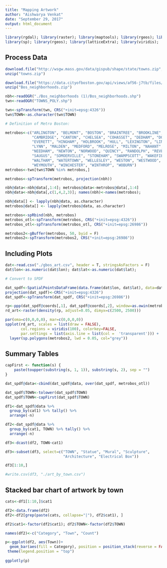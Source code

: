```yaml
---
title: "Mapping Artwork"
author: "Aishwarya Venkat"
date: "September 29, 2017"
output: html_document
---
```


```r

library(rgdal); library(raster); library(maptools); library(rgeos); library(spatstat); library(tidyr); library(dplyr); library(RCurl);
library(sp); library(rgeos); library(latticeExtra); library(viridis);

```

## Process Data

```r

download.file("http://wsgw.mass.gov/data/gispub/shape/state/towns.zip", "towns.zip")
unzip("towns.zip")

download.file("https://data.cityofboston.gov/api/views/af56-j7tb/files/8bdce8d8-052e-4b82-bd38-4d8c7afbd4ba?filename=Bos_neighborhoods.zip", "Bos_neighborhoods.zip")
unzip("Bos_neighborhoods.zip")

nbh<-readOGR("./Bos_neighborhoods (1)/Bos_neighborhoods.shp")
twn<-readOGR("TOWNS_POLY.shp")

twn<-spTransform(twn, CRS("+init=epsg:4326"))
twn$TOWN<-as.character(twn$TOWN)

# Definition of Metro Boston:

metrobos<-c("ARLINGTON", "BELMONT", "BOSTON", "BRAINTREE", "BROOKLINE", 
            "CAMBRIDGE", "CANTON", "CHELSEA", "COHASSET", "DEDHAM", "DOVER", 
            "EVERETT", "HINGHAM", "HOLBROOK", "HULL", "LEXINGTON", "LINCOLN", 
            "LYNN", "MALDEN", "MEDFORD", "MELROSE", "MILTON", "NAHANT", 
            "NEEDHAM", "NEWTON", "NORWOOD", "QUINCY", "RANDOLPH", "REVERE", 
            "SAUGUS", "SOMOERVILLE", "STONEHAM", "SWAMPSCOTT", "WAKEFIELD", 
            "WALTHAM", "WATERTOWN", "WELLESLEY", "WESTON", "WESTWOOD", 
            "WEYMOUTH", "WINCHESTER", "WINTHROP", "WOBURN")
metrobos<-twn[twn$TOWN %in% metrobos,]

metrobos<-spTransform(metrobos, projection(nbh))

nbh@data<-nbh@data[,1:4]; metrobos@data<-metrobos@data[,1:4]
nbh@data<-nbh@data[,c(1,4,2,3)]; names(nbh)<-names(metrobos);

nbh@data[] <- lapply(nbh@data, as.character)
metrobos@data[] <- lapply(metrobos@data, as.character)

metrobos<-spRbind(nbh, metrobos)
metrobos_otl<-spTransform(metrobos, CRS("+init=epsg:4326"))
metrobos_otl<-spTransform(metrobos_otl, CRS("+init=epsg:26986"))

metrobos2<-gBuffer(metrobos, 50, byid = F)
metrobos2<-spTransform(metrobos2, CRS("+init=epsg:26986"))

```

## Including Plots

```r

dat<-read.csv("./gbos_art.csv", header = T, stringsAsFactors = F)
dat$lon<-as.numeric(dat$lon); dat$lat<-as.numeric(dat$lat);

# Convert to SPDF

dat_spdf<-SpatialPointsDataFrame(data.frame(dat$lon, dat$lat), data=dat)
projection(dat_spdf)<-CRS("+init=epsg:4326")
dat_spdf<-spTransform(dat_spdf, CRS("+init=epsg:26986"))

rp<-ppp(dat_spdf@coords[,1], dat_spdf@coords[,2], window=as.owin(metrobos2))
rd_art<-raster(density(rp, adjust=0.05, dimyx=c(2500, 2500)))

par(oma=c(0,0,0,0), mar=c(0,0,0,0))
spplot(rd_art, scales = list(draw = FALSE), 
       col.regions = viridis(100), colorkey=FALSE,
       par.settings = list(axis.line = list(col =  'transparent'))) + 
  layer(sp.polygons(metrobos2, lwd = 0.05, col="grey"))

```

## Summary Tables


```r

capFirst <- function(s) {
    paste(toupper(substring(s, 1, 1)), substring(s, 2), sep = "")
}

dat_spdf@data<-cbind(dat_spdf@data, over(dat_spdf, metrobos_otl))

dat_spdf$TOWN<-tolower(dat_spdf$TOWN)
dat_spdf$TOWN<-capFirst(dat_spdf$TOWN)

df1<-dat_spdf@data %>% 
  group_by(cat1) %>% tally() %>%
  arrange(-n)

df2<-dat_spdf@data %>% 
  group_by(cat1, TOWN) %>% tally() %>%
  arrange(-n)

df3<-dcast(df2, TOWN~cat1)

df3<-subset(df3, select=c("TOWN", "Statue", "Mural", "Sculpture",
                          "Architecture", "Electrical Box"))

df3[1:10,]

#write.csv(df3, "./art_by_town.csv")

```

## Stacked bar chart of artwork by town

```r

cats<-df1[1:10,]$cat1

df2<-data.frame(df2)
df2<-df2[grep(paste(cats, collapse="|"), df2$cat1), ]

df2$cat1<-factor(df2$cat1); df2$TOWN<-factor(df2$TOWN)

names(df2)<-c("Category", "Town", "Count")

p<-ggplot(df2, aes(Town))+
  geom_bar(aes(fill = Category), position = position_stack(reverse = FALSE)) +
 theme(legend.position = "top")
  
ggplotly(p) 


```




